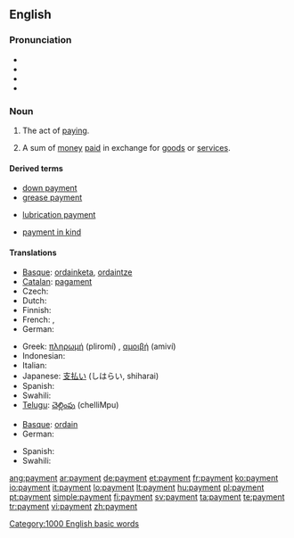 ==English==
{{wikipedia|dab=payment}}

===Pronunciation===
* {{SAMPA|/"peI_^m@nt/}}
* {{IPA|/'peɪ̯mənt/}}
* {{enPR|pāmĕnt}}
* {{audio|en-us-payment.ogg|Audio (US)}}

===Noun===
{{en-noun|s|-}}

# {{uncountable}} The act of [[pay]]ing.
# {{countable}} A sum of [[money]] [[pay|paid]] in exchange for [[goods]] or [[service]]s.

====Derived terms====
{{rel-top3|Terms derived from "payment"}}
* [[down payment]]
* [[grease payment]]
{{rel-mid3}}
* [[lubrication payment]]
{{rel-mid3}}
* [[payment in kind]]
{{rel-bottom}}

====Translations====
{{trans-top|the act of paying}}
* [[Basque]]: [[ordainketa]], [[ordaintze]]
* [[Catalan]]: [[pagament]] {{m}}
* Czech: {{t-|cs|platba|f}}
* Dutch: {{t+|nl|betaling|f}}
* Finnish: {{t+|fi|maksu}}
* French: {{t+|fr|paiement|m}}, {{t+|fr|payement|m}}
* German: {{t+|de|Bezahlung|f}}
{{trans-mid}}
* Greek: [[πληρωμή]] (pliromí) {{f}}, [[αμοιβή]] (amiví) {{f}}
* Indonesian: {{t+|id|bayar|alt=pembayaran|xs=Indonesian}}
* Italian: {{t+|it|pagamento|m}}
* Japanese: [[支払い]] (しはらい, shiharai)
* Spanish: {{t-|es|pago}}
* Swahili: {{t+|sw|malipo|xs=Swahili}}
* [[Telugu]]: [[చెల్లింపు]] (chelliMpu)
{{trans-bottom}}

{{trans-top|a sum of money paid in exchange for goods or services}}
* [[Basque]]: [[ordain]]
* German: {{t+|de|Zahlung|f}}
{{trans-mid}}
* Spanish: {{t-|es|pago|m}}
* Swahili: {{t+|sw|malipo|xs=Swahili}}
{{trans-bottom}}

[[Category:1000 English basic words]]

[[ang:payment]]
[[ar:payment]]
[[de:payment]]
[[et:payment]]
[[fr:payment]]
[[ko:payment]]
[[io:payment]]
[[it:payment]]
[[lo:payment]]
[[lt:payment]]
[[hu:payment]]
[[pl:payment]]
[[pt:payment]]
[[simple:payment]]
[[fi:payment]]
[[sv:payment]]
[[ta:payment]]
[[te:payment]]
[[tr:payment]]
[[vi:payment]]
[[zh:payment]]